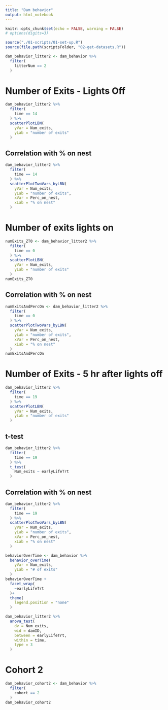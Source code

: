 ```yaml
---
title: "Dam behavior"
output: html_notebook
---
```


```r
knitr::opts_chunk$set(echo = FALSE, warning = FALSE)
# options(digits=3)
```

```r
source("./01-scripts/01-set-up.R")
source(file.path(scriptsFolder, "02-get-datasets.R"))
```

```r
dam_behavior_litter2 <- dam_behavior %>%
  filter(
    litterNum == 2
  )
```

# Number of Exits - Lights Off
```r
dam_behavior_litter2 %>%
  filter(
    time == 14
  ) %>%
  scatterPlotLBN(
    yVar = Num_exits,
    yLab = "number of exits"
  )
```

## Correlation with % on nest
```r
dam_behavior_litter2 %>%
  filter(
    time == 14
  ) %>%
  scatterPlotTwoVars_byLBN(
    yVar = Num_exits,
    yLab = "number of exits",
    xVar = Perc_on_nest,
    xLab = "% on nest"
  )
```

# Number of exits lights on
```r
numExits_ZT0 <- dam_behavior_litter2 %>%
  filter(
    time == 0
  ) %>%
  scatterPlotLBN(
    yVar = Num_exits,
    yLab = "number of exits"
  )
numExits_ZT0
```

## Correlation with % on nest
```r
numExitsAndPercOn <- dam_behavior_litter2 %>%
  filter(
    time == 0
  ) %>%
  scatterPlotTwoVars_byLBN(
    yVar = Num_exits,
    yLab = "number of exits",
    xVar = Perc_on_nest,
    xLab = "% on nest"
  )
numExitsAndPercOn
```

# Number of Exits - 5 hr after lights off
```r
dam_behavior_litter2 %>%
  filter(
    time == 19
  ) %>%
  scatterPlotLBN(
    yVar = Num_exits,
    yLab = "number of exits"
  )
```
## t-test
```r
dam_behavior_litter2 %>%
  filter(
    time == 19
  ) %>%
  t_test(
    Num_exits ~ earlyLifeTrt
  )
```


## Correlation with % on nest
```r
dam_behavior_litter2 %>%
  filter(
    time == 19
  ) %>%
  scatterPlotTwoVars_byLBN(
    yVar = Num_exits,
    yLab = "number of exits",
    xVar = Perc_on_nest,
    xLab = "% on nest"
  )
```

```r
behaviorOverTime <- dam_behavior %>%
  behavior_overTime(
    yVar = Num_exits,
    yLab = "# of exits"
  )
behaviorOverTime +
  facet_wrap(
    ~earlyLifeTrt
  )+
  theme(
    legend.position = "none"
  )
```

```r
dam_behavior_litter2 %>%
  anova_test(
    dv = Num_exits,
    wid = damID,
    between = earlyLifeTrt,
    within = time,
    type = 3
  )
```


# Cohort 2
```r
dam_behavior_cohort2 <- dam_behavior %>%
  filter(
    cohort == 2
  )
dam_behavior_cohort2
```

